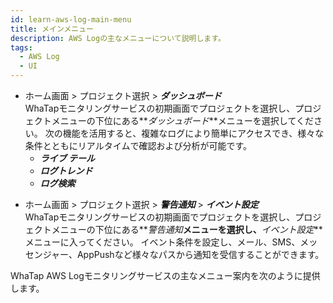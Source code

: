 ```yaml
---
id: learn-aws-log-main-menu
title: メインメニュー
description: AWS Logの主なメニューについて説明します。
tags:
  - AWS Log
  - UI
---
```


-   ホーム画面 > プロジェクト選択 > **_ダッシュボード_**<br/>
    WhaTapモニタリングサービスの初期画面でプロジェクトを選択し、プロジェクトメニューの下位にある**_ダッシュボード_**メニューを選択してください。 次の機能を活用すると、複雑なログにより簡単にアクセスでき、様々な条件とともにリアルタイムで確認および分析が可能です。 
    -   **_ライブ テール_**
    -   **_ログトレンド_**
    -   **_ログ検索_**

<!-- * ***설정*** -->

-   ホーム画面 > プロジェクト選択 > **_警告通知_** > **_イベント設定_**<br/>
    WhaTapモニタリングサービスの初期画面でプロジェクトを選択し、プロジェクトメニューの下位にある**_警告通知_**メニューを選択し、**_イベント設定_**メニューに入ってください。 イベント条件を設定し、メール、SMS、メッセンジャー、AppPushなど様々なパスから通知を受信することができます。

WhaTap AWS Logモニタリングサービスの主なメニュー案内を次のように提供します。


<DocCardList/>
